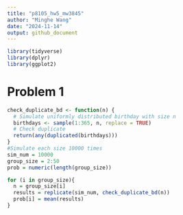 ```yaml
---
title: "p8105_hw5_mw3845"
author: "Minghe Wang"
date: "2024-11-14"
output: github_document
---
```


```r
library(tidyverse)
library(dplyr)
library(ggplot2)
```

# Problem 1

```r
check_duplicate_bd <- function(n) {
  # Simulate uniformly distributed birthday with size n
  birthdays <- sample(1:365, n, replace = TRUE)
  # Check duplicate
  return(any(duplicated(birthdays)))
}
#Simulate each size 10000 times
sim_num = 10000
group_size = 2:50
prob = numeric(length(group_size))

for (i in group_size){
  n = group_size[i]
  results = replicate(sim_num, check_duplicate_bd(n))
  prob[i] = mean(results)
}
```


